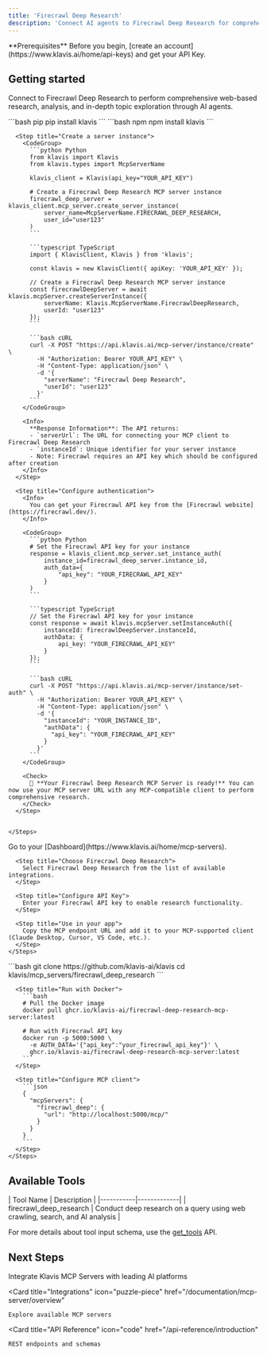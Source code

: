 ```yaml
---
title: 'Firecrawl Deep Research'
description: 'Connect AI agents to Firecrawl Deep Research for comprehensive web-based research and analysis'
---
```


<Info>
  **Prerequisites**
  Before you begin, [create an account](https://www.klavis.ai/home/api-keys) and get your API Key.
</Info>

## Getting started

Connect to Firecrawl Deep Research to perform comprehensive web-based research, analysis, and in-depth topic exploration through AI agents.

<Tabs>
  <Tab title="API">
    <Steps>
      <Step title="Install the SDKs (optional)">
        <CodeGroup>
          ```bash pip
          pip install klavis
          ```
          ```bash npm
          npm install klavis
          ```
        </CodeGroup>
      </Step>
      
      <Step title="Create a server instance">
        <CodeGroup>
          ```python Python
          from klavis import Klavis
          from klavis.types import McpServerName
          
          klavis_client = Klavis(api_key="YOUR_API_KEY")
          
          # Create a Firecrawl Deep Research MCP server instance
          firecrawl_deep_server = klavis_client.mcp_server.create_server_instance(
              server_name=McpServerName.FIRECRAWL_DEEP_RESEARCH,
              user_id="user123"
          )
          ```
          
          ```typescript TypeScript
          import { KlavisClient, Klavis } from 'klavis';
          
          const klavis = new KlavisClient({ apiKey: 'YOUR_API_KEY' });
          
          // Create a Firecrawl Deep Research MCP server instance
          const firecrawlDeepServer = await klavis.mcpServer.createServerInstance({
              serverName: Klavis.McpServerName.FirecrawlDeepResearch,
              userId: "user123"
          });
          ```
          
          ```bash cURL
          curl -X POST "https://api.klavis.ai/mcp-server/instance/create" \
            -H "Authorization: Bearer YOUR_API_KEY" \
            -H "Content-Type: application/json" \
            -d '{
              "serverName": "Firecrawl Deep Research",
              "userId": "user123"
            }'
          ```
        </CodeGroup>
        
        <Info>
          **Response Information**: The API returns:
          - `serverUrl`: The URL for connecting your MCP client to Firecrawl Deep Research
          - `instanceId`: Unique identifier for your server instance
          - Note: Firecrawl requires an API key which should be configured after creation
        </Info>
      </Step>
      
      <Step title="Configure authentication">
        <Info>
          You can get your Firecrawl API key from the [Firecrawl website](https://firecrawl.dev/).
        </Info>
        
        <CodeGroup>
          ```python Python
          # Set the Firecrawl API key for your instance
          response = klavis_client.mcp_server.set_instance_auth(
              instance_id=firecrawl_deep_server.instance_id,
              auth_data={
                  "api_key": "YOUR_FIRECRAWL_API_KEY"
              }
          )
          ```
          
          ```typescript TypeScript
          // Set the Firecrawl API key for your instance
          const response = await klavis.mcpServer.setInstanceAuth({
              instanceId: firecrawlDeepServer.instanceId,
              authData: {
                  api_key: "YOUR_FIRECRAWL_API_KEY"
              }
          });
          ```
          
          ```bash cURL
          curl -X POST "https://api.klavis.ai/mcp-server/instance/set-auth" \
            -H "Authorization: Bearer YOUR_API_KEY" \
            -H "Content-Type: application/json" \
            -d '{
              "instanceId": "YOUR_INSTANCE_ID",
              "authData": {
                "api_key": "YOUR_FIRECRAWL_API_KEY"
              }
            }'
          ```
        </CodeGroup>
        
        <Check>
          🎉 **Your Firecrawl Deep Research MCP Server is ready!** You can now use your MCP server URL with any MCP-compatible client to perform comprehensive research.
        </Check>
      </Step>
      

    </Steps>
  </Tab>
  
  <Tab title="UI">
    <Steps>
      <Step title="Open Dashboard">
        Go to your [Dashboard](https://www.klavis.ai/home/mcp-servers).
      </Step>
      
      <Step title="Choose Firecrawl Deep Research">
        Select Firecrawl Deep Research from the list of available integrations.
      </Step>
      
      <Step title="Configure API Key">
        Enter your Firecrawl API key to enable research functionality.
      </Step>
      
      <Step title="Use in your app">
        Copy the MCP endpoint URL and add it to your MCP-supported client (Claude Desktop, Cursor, VS Code, etc.).
      </Step>
    </Steps>
  </Tab>
  
  <Tab title="Open Source">
    <Steps>
      <Step title="Clone repository (for developers to build from source)">
        ```bash
        git clone https://github.com/klavis-ai/klavis
        cd klavis/mcp_servers/firecrawl_deep_research
        ```
      </Step>
      
      <Step title="Run with Docker">
        ```bash
        # Pull the Docker image
        docker pull ghcr.io/klavis-ai/firecrawl-deep-research-mcp-server:latest
        
        # Run with Firecrawl API key
        docker run -p 5000:5000 \
          -e AUTH_DATA='{"api_key":"your_firecrawl_api_key"}' \
          ghcr.io/klavis-ai/firecrawl-deep-research-mcp-server:latest
        ```
      </Step>
      
      <Step title="Configure MCP client">
        ```json
        {
          "mcpServers": {
            "firecrawl_deep": {
              "url": "http://localhost:5000/mcp/"
            }
          }
        }
        ```
      </Step>
    </Steps>
  </Tab>
</Tabs>

## Available Tools

<Accordion title="Tools Information">
| Tool Name | Description |
|-----------|-------------|
| firecrawl_deep_research | Conduct deep research on a query using web crawling, search, and AI analysis |
</Accordion>

<Note>For more details about tool input schema, use the [get_tools](https://docs.klavis.ai/api-reference/mcp-server/get-tools) API.</Note>

## Next Steps

<CardGroup>
  <Card
    title="AI Platform Integrations"
    icon="robot"
    href="/documentation/ai-platform-integration/overview"
  >
    Integrate Klavis MCP Servers with leading AI platforms
  </Card>
  
  <Card
    title="Integrations"
    icon="puzzle-piece"
    href="/documentation/mcp-server/overview"
  >
    Explore available MCP servers
  </Card>
  
  <Card
    title="API Reference"
    icon="code"
    href="/api-reference/introduction"
  >
    REST endpoints and schemas
  </Card>
</CardGroup>